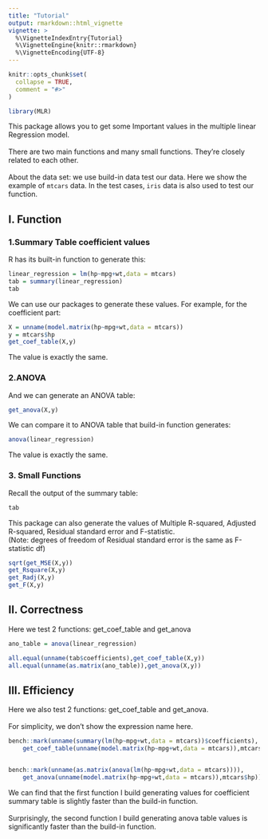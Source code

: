 ```yaml
---
title: "Tutorial"
output: rmarkdown::html_vignette
vignette: >
  %\VignetteIndexEntry{Tutorial}
  %\VignetteEngine{knitr::rmarkdown}
  %\VignetteEncoding{UTF-8}
---
```


```r
knitr::opts_chunk$set(
  collapse = TRUE,
  comment = "#>"
)
```

```r
library(MLR)
```

This package allows you to get some Important values in the multiple linear
Regression model.
\
\
There are two main functions and many small functions. They're closely related
to each other.
\
\
About the data set: we use build-in data test our data. Here we show the example
of `mtcars` data. In the test cases, `iris` data is also used to test our 
function.

## I. Function 

### 1.Summary Table coefficient values

R has its built-in function to generate this:
```r
linear_regression = lm(hp~mpg+wt,data = mtcars)
tab = summary(linear_regression)
tab
```

We can use our packages to generate these values. For example, for the 
coefficient part:
```r
X = unname(model.matrix(hp~mpg+wt,data = mtcars))
y = mtcars$hp
get_coef_table(X,y)
```

The value is exactly the same.


### 2.ANOVA

And we can generate an ANOVA table:
```r
get_anova(X,y)
```
We can compare it to ANOVA table that build-in function generates:
```r
anova(linear_regression)
```
The value is exactly the same.

### 3. Small Functions

Recall the output of the summary table:
```r
tab
```


This package can also generate the values of Multiple R-squared, 
Adjusted R-squared, Residual standard error and F-statistic. 
\
(Note: degrees of freedom of Residual 
standard error is the same as F-statistic df)
```r
sqrt(get_MSE(X,y))
get_Rsquare(X,y)
get_Radj(X,y)
get_F(X,y)
```


## II. Correctness

Here we test 2 functions: get_coef_table and get_anova
```r
ano_table = anova(linear_regression)

all.equal(unname(tab$coefficients),get_coef_table(X,y))
all.equal(unname(as.matrix(ano_table)),get_anova(X,y))

```


## III. Efficiency
Here we also test 2 functions: get_coef_table and get_anova.
\
\
For simplicity, we don't show the expression name here.

```r
bench::mark(unname(summary(lm(hp~mpg+wt,data = mtcars))$coefficients),
    get_coef_table(unname(model.matrix(hp~mpg+wt,data = mtcars)),mtcars$hp))[,-1]


bench::mark(unname(as.matrix(anova(lm(hp~mpg+wt,data = mtcars)))),
    get_anova(unname(model.matrix(hp~mpg+wt,data = mtcars)),mtcars$hp))[,-1]
```

We can find that the first function I build generating values for coefficient
summary table is slightly faster than the build-in function.
\
\
Surprisingly, the second function I build generating anova table values is
significantly faster than the build-in function.





